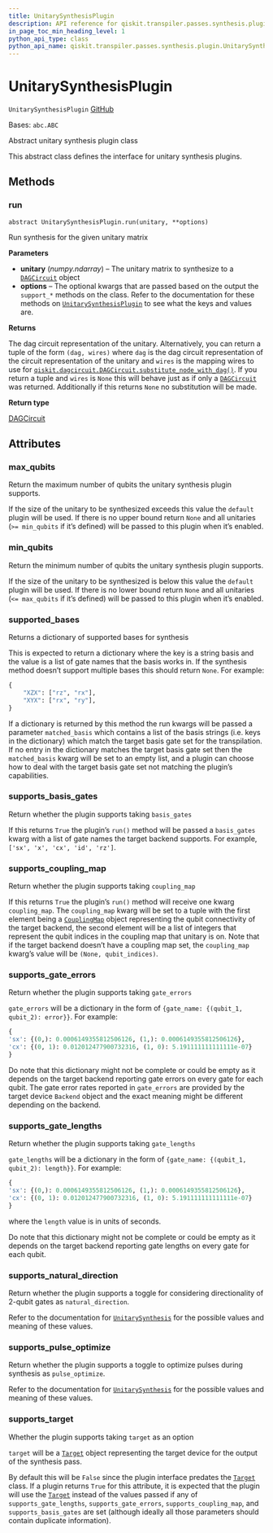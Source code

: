 ```yaml
---
title: UnitarySynthesisPlugin
description: API reference for qiskit.transpiler.passes.synthesis.plugin.UnitarySynthesisPlugin
in_page_toc_min_heading_level: 1
python_api_type: class
python_api_name: qiskit.transpiler.passes.synthesis.plugin.UnitarySynthesisPlugin
---
```


# UnitarySynthesisPlugin

<span id="qiskit.transpiler.passes.synthesis.plugin.UnitarySynthesisPlugin" />

`UnitarySynthesisPlugin` [GitHub](https://github.com/qiskit/qiskit/tree/stable/0.20/qiskit/transpiler/passes/synthesis/plugin.py "view source code")

Bases: `abc.ABC`

Abstract unitary synthesis plugin class

This abstract class defines the interface for unitary synthesis plugins.

## Methods

### run

<span id="qiskit.transpiler.passes.synthesis.plugin.UnitarySynthesisPlugin.run" />

`abstract UnitarySynthesisPlugin.run(unitary, **options)`

Run synthesis for the given unitary matrix

**Parameters**

*   **unitary** (*numpy.ndarray*) – The unitary matrix to synthesize to a [`DAGCircuit`](qiskit.dagcircuit.DAGCircuit "qiskit.dagcircuit.DAGCircuit") object
*   **options** – The optional kwargs that are passed based on the output the `support_*` methods on the class. Refer to the documentation for these methods on [`UnitarySynthesisPlugin`](qiskit.transpiler.passes.synthesis.plugin.UnitarySynthesisPlugin "qiskit.transpiler.passes.synthesis.plugin.UnitarySynthesisPlugin") to see what the keys and values are.

**Returns**

The dag circuit representation of the unitary. Alternatively, you can return a tuple of the form `(dag, wires)` where `dag` is the dag circuit representation of the circuit representation of the unitary and `wires` is the mapping wires to use for [`qiskit.dagcircuit.DAGCircuit.substitute_node_with_dag()`](qiskit.dagcircuit.DAGCircuit#substitute_node_with_dag "qiskit.dagcircuit.DAGCircuit.substitute_node_with_dag"). If you return a tuple and `wires` is `None` this will behave just as if only a [`DAGCircuit`](qiskit.dagcircuit.DAGCircuit "qiskit.dagcircuit.DAGCircuit") was returned. Additionally if this returns `None` no substitution will be made.

**Return type**

[DAGCircuit](qiskit.dagcircuit.DAGCircuit "qiskit.dagcircuit.DAGCircuit")

## Attributes

<span id="qiskit.transpiler.passes.synthesis.plugin.UnitarySynthesisPlugin.max_qubits" />

### max\_qubits

Return the maximum number of qubits the unitary synthesis plugin supports.

If the size of the unitary to be synthesized exceeds this value the `default` plugin will be used. If there is no upper bound return `None` and all unitaries (`>= min_qubits` if it’s defined) will be passed to this plugin when it’s enabled.

<span id="qiskit.transpiler.passes.synthesis.plugin.UnitarySynthesisPlugin.min_qubits" />

### min\_qubits

Return the minimum number of qubits the unitary synthesis plugin supports.

If the size of the unitary to be synthesized is below this value the `default` plugin will be used. If there is no lower bound return `None` and all unitaries (`<= max_qubits` if it’s defined) will be passed to this plugin when it’s enabled.

<span id="qiskit.transpiler.passes.synthesis.plugin.UnitarySynthesisPlugin.supported_bases" />

### supported\_bases

Returns a dictionary of supported bases for synthesis

This is expected to return a dictionary where the key is a string basis and the value is a list of gate names that the basis works in. If the synthesis method doesn’t support multiple bases this should return `None`. For example:

```python
{
    "XZX": ["rz", "rx"],
    "XYX": ["rx", "ry"],
}
```

If a dictionary is returned by this method the run kwargs will be passed a parameter `matched_basis` which contains a list of the basis strings (i.e. keys in the dictionary) which match the target basis gate set for the transpilation. If no entry in the dictionary matches the target basis gate set then the `matched_basis` kwarg will be set to an empty list, and a plugin can choose how to deal with the target basis gate set not matching the plugin’s capabilities.

<span id="qiskit.transpiler.passes.synthesis.plugin.UnitarySynthesisPlugin.supports_basis_gates" />

### supports\_basis\_gates

Return whether the plugin supports taking `basis_gates`

If this returns `True` the plugin’s `run()` method will be passed a `basis_gates` kwarg with a list of gate names the target backend supports. For example, `['sx', 'x', 'cx', 'id', 'rz']`.

<span id="qiskit.transpiler.passes.synthesis.plugin.UnitarySynthesisPlugin.supports_coupling_map" />

### supports\_coupling\_map

Return whether the plugin supports taking `coupling_map`

If this returns `True` the plugin’s `run()` method will receive one kwarg `coupling_map`. The `coupling_map` kwarg will be set to a tuple with the first element being a [`CouplingMap`](qiskit.transpiler.CouplingMap "qiskit.transpiler.CouplingMap") object representing the qubit connectivity of the target backend, the second element will be a list of integers that represent the qubit indices in the coupling map that unitary is on. Note that if the target backend doesn’t have a coupling map set, the `coupling_map` kwarg’s value will be `(None, qubit_indices)`.

<span id="qiskit.transpiler.passes.synthesis.plugin.UnitarySynthesisPlugin.supports_gate_errors" />

### supports\_gate\_errors

Return whether the plugin supports taking `gate_errors`

`gate_errors` will be a dictionary in the form of `{gate_name: {(qubit_1, qubit_2): error}}`. For example:

```python
{
'sx': {(0,): 0.0006149355812506126, (1,): 0.0006149355812506126},
'cx': {(0, 1): 0.012012477900732316, (1, 0): 5.191111111111111e-07}
}
```

Do note that this dictionary might not be complete or could be empty as it depends on the target backend reporting gate errors on every gate for each qubit. The gate error rates reported in `gate_errors` are provided by the target device `Backend` object and the exact meaning might be different depending on the backend.

<span id="qiskit.transpiler.passes.synthesis.plugin.UnitarySynthesisPlugin.supports_gate_lengths" />

### supports\_gate\_lengths

Return whether the plugin supports taking `gate_lengths`

`gate_lengths` will be a dictionary in the form of `{gate_name: {(qubit_1, qubit_2): length}}`. For example:

```python
{
'sx': {(0,): 0.0006149355812506126, (1,): 0.0006149355812506126},
'cx': {(0, 1): 0.012012477900732316, (1, 0): 5.191111111111111e-07}
}
```

where the `length` value is in units of seconds.

Do note that this dictionary might not be complete or could be empty as it depends on the target backend reporting gate lengths on every gate for each qubit.

<span id="qiskit.transpiler.passes.synthesis.plugin.UnitarySynthesisPlugin.supports_natural_direction" />

### supports\_natural\_direction

Return whether the plugin supports a toggle for considering directionality of 2-qubit gates as `natural_direction`.

Refer to the documentation for [`UnitarySynthesis`](qiskit.transpiler.passes.UnitarySynthesis "qiskit.transpiler.passes.UnitarySynthesis") for the possible values and meaning of these values.

<span id="qiskit.transpiler.passes.synthesis.plugin.UnitarySynthesisPlugin.supports_pulse_optimize" />

### supports\_pulse\_optimize

Return whether the plugin supports a toggle to optimize pulses during synthesis as `pulse_optimize`.

Refer to the documentation for [`UnitarySynthesis`](qiskit.transpiler.passes.UnitarySynthesis "qiskit.transpiler.passes.UnitarySynthesis") for the possible values and meaning of these values.

<span id="qiskit.transpiler.passes.synthesis.plugin.UnitarySynthesisPlugin.supports_target" />

### supports\_target

Whether the plugin supports taking `target` as an option

`target` will be a [`Target`](qiskit.transpiler.Target "qiskit.transpiler.Target") object representing the target device for the output of the synthesis pass.

By default this will be `False` since the plugin interface predates the [`Target`](qiskit.transpiler.Target "qiskit.transpiler.Target") class. If a plugin returns `True` for this attribute, it is expected that the plugin will use the [`Target`](qiskit.transpiler.Target "qiskit.transpiler.Target") instead of the values passed if any of `supports_gate_lengths`, `supports_gate_errors`, `supports_coupling_map`, and `supports_basis_gates` are set (although ideally all those parameters should contain duplicate information).

